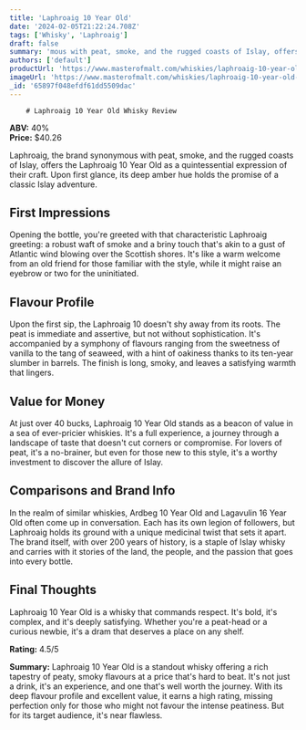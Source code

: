 ```yaml
---
title: 'Laphroaig 10 Year Old'
date: '2024-02-05T21:22:24.708Z'
tags: ['Whisky', 'Laphroaig']
draft: false
summary: 'mous with peat, smoke, and the rugged coasts of Islay, offers the Laphroaig 10 Year Old as a quintessential expression of their cr...'
authors: ['default']
productUrl: 'https://www.masterofmalt.com/whiskies/laphroaig-10-year-old-whisky/'
imageUrl: 'https://www.masterofmalt.com/whiskies/laphroaig-10-year-old-whisky.jpg'
_id: '65897f048efdf61dd5509dac'
---
```


        # Laphroaig 10 Year Old Whisky Review

**ABV:** 40%  
**Price:** $40.26

Laphroaig, the brand synonymous with peat, smoke, and the rugged coasts of Islay, offers the Laphroaig 10 Year Old as a quintessential expression of their craft. Upon first glance, its deep amber hue holds the promise of a classic Islay adventure.

## First Impressions

Opening the bottle, you're greeted with that characteristic Laphroaig greeting: a robust waft of smoke and a briny touch that's akin to a gust of Atlantic wind blowing over the Scottish shores. It's like a warm welcome from an old friend for those familiar with the style, while it might raise an eyebrow or two for the uninitiated.

## Flavour Profile

Upon the first sip, the Laphroaig 10 doesn't shy away from its roots. The peat is immediate and assertive, but not without sophistication. It's accompanied by a symphony of flavours ranging from the sweetness of vanilla to the tang of seaweed, with a hint of oakiness thanks to its ten-year slumber in barrels. The finish is long, smoky, and leaves a satisfying warmth that lingers.

## Value for Money

At just over 40 bucks, Laphroaig 10 Year Old stands as a beacon of value in a sea of ever-pricier whiskies. It's a full experience, a journey through a landscape of taste that doesn't cut corners or compromise. For lovers of peat, it's a no-brainer, but even for those new to this style, it's a worthy investment to discover the allure of Islay.

## Comparisons and Brand Info

In the realm of similar whiskies, Ardbeg 10 Year Old and Lagavulin 16 Year Old often come up in conversation. Each has its own legion of followers, but Laphroaig holds its ground with a unique medicinal twist that sets it apart. The brand itself, with over 200 years of history, is a staple of Islay whisky and carries with it stories of the land, the people, and the passion that goes into every bottle.

## Final Thoughts

Laphroaig 10 Year Old is a whisky that commands respect. It's bold, it's complex, and it's deeply satisfying. Whether you're a peat-head or a curious newbie, it's a dram that deserves a place on any shelf.

**Rating:** 4.5/5

**Summary:** Laphroaig 10 Year Old is a standout whisky offering a rich tapestry of peaty, smoky flavours at a price that's hard to beat. It's not just a drink, it's an experience, and one that's well worth the journey. With its deep flavour profile and excellent value, it earns a high rating, missing perfection only for those who might not favour the intense peatiness. But for its target audience, it's near flawless.
